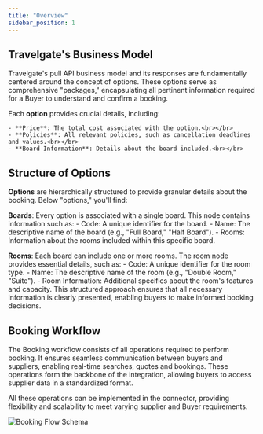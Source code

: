 ```yaml
---
title: "Overview"
sidebar_position: 1
---
```


## Travelgate's Business Model

Travelgate's pull API business model and its responses are fundamentally centered around the concept of options. These options serve as comprehensive "packages," encapsulating all pertinent information required for a Buyer to understand and confirm a booking.

Each **option** provides crucial details, including:

    - **Price**: The total cost associated with the option.<br></br>
    - **Policies**: All relevant policies, such as cancellation deadlines and values.<br></br>
    - **Board Information**: Details about the board included.<br></br>

## Structure of Options
**Options** are hierarchically structured to provide granular details about the booking. Below "options," you'll find:

**Boards**: Every option is associated with a single board. This node contains information such as:
    - Code: A unique identifier for the board.
    - Name: The descriptive name of the board (e.g., "Full Board," "Half Board").
    - Rooms: Information about the rooms included within this specific board.

**Rooms**: Each board can include one or more rooms. The room node provides essential details, such as:
    - Code: A unique identifier for the room type.
    - Name: The descriptive name of the room (e.g., "Double Room," "Suite").
    - Room Information: Additional specifics about the room's features and capacity.
This structured approach ensures that all necessary information is clearly presented, enabling buyers to make informed booking decisions.

## Booking Workflow

The Booking workflow consists of all operations required to perform booking. It ensures seamless communication between buyers and suppliers, enabling real-time searches, quotes and bookings. These operations form the backbone of the integration, allowing buyers to access supplier data in a standardized format.

All these operations can be implemented in the connector, providing flexibility and scalability to meet varying supplier and Buyer requirements.

![Booking Flow Schema](https://storage.travelgate.com/docs/hotel-x_shopping_flow.svg)